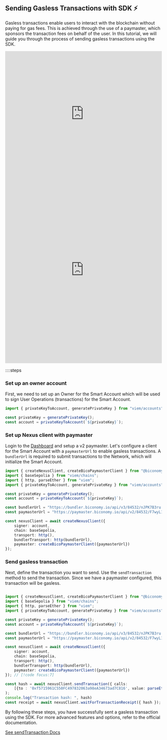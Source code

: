 ## Sending Gasless Transactions with SDK ⚡️

Gasless transactions enable users to interact with the blockchain without paying for gas fees. This is achieved through the use of a paymaster, which sponsors the transaction fees on behalf of the user. In this tutorial, we will guide you through the process of sending gasless transactions using the SDK.

<iframe className="mt-6" width="100%" height="400px" frameBorder="0" src="https://www.youtube.com/embed/qJ2amac_o7Y"></iframe>

<iframe className="mt-6" width="100%" height="600px" frameBorder="0" src="https://stackblitz.com/github/bcnmy/examples/tree/main/nextjs-tutorial-gasless-transaction?embed=1&file=index.ts&hideNavigation=1&hideDevTools=true&terminalHeight=1&hideExplorer=1&devtoolsheight=1&ctl=1"></iframe>


::::steps

### Set up an owner account
First, we need to set up an Owner for the Smart Account which will be used to sign User Operations (transactions) for the Smart Account.

```typescript
import { privateKeyToAccount, generatePrivateKey } from "viem/accounts";

const privateKey = generatePrivateKey();
const account = privateKeyToAccount(`${privateKey}`);
```

### Set up Nexus client with paymaster
Login to the [Dashboard](https://dashboard.biconomy.io/) and setup a v2 paymaster. Let's configure a client for the Smart Account with a `paymasterUrl` to enable gasless transactions. A `bundlerUrl` is required to submit transactions to the Network, which will initialize the Smart Account.

```typescript
import { createNexusClient, createBicoPaymasterClient } from "@biconomy/sdk";
import { baseSepolia } from "viem/chains"; 
import { http, parseEther } from "viem";
import { privateKeyToAccount, generatePrivateKey } from "viem/accounts";

const privateKey = generatePrivateKey();
const account = privateKeyToAccount(`${privateKey}`);

const bundlerUrl = "https://bundler.biconomy.io/api/v3/84532/nJPK7B3ru.dd7f7861-190d-41bd-af80-6877f74b8f44";
const paymasterUrl = "https://paymaster.biconomy.io/api/v2/84532/F7wyL1clz.75a64804-3e97-41fa-ba1e-33e98c2cc703"; // [!code focus:8]

const nexusClient = await createNexusClient({
    signer: account,
    chain: baseSepolia,
    transport: http(),
    bundlerTransport: http(bundlerUrl),
    paymaster: createBicoPaymasterClient({paymasterUrl})
});
```

### Send gasless transaction
Next, define the transaction you want to send. Use the `sendTransaction` method to send the transaction. Since we have a paymaster configured, this transaction will be gasless.

```typescript

import { createNexusClient, createBicoPaymasterClient } from "@biconomy/sdk";
import { baseSepolia } from "viem/chains"; 
import { http, parseEther } from "viem";
import { privateKeyToAccount, generatePrivateKey } from "viem/accounts";

const privateKey = generatePrivateKey();
const account = privateKeyToAccount(`${privateKey}`);

const bundlerUrl = "https://bundler.biconomy.io/api/v3/84532/nJPK7B3ru.dd7f7861-190d-41bd-af80-6877f74b8f44";
const paymasterUrl = "https://paymaster.biconomy.io/api/v2/84532/F7wyL1clz.75a64804-3e97-41fa-ba1e-33e98c2cc703";

const nexusClient = await createNexusClient({
    signer: account,
    chain: baseSepolia,
    transport: http(),
    bundlerTransport: http(bundlerUrl),
    paymaster: createBicoPaymasterClient({paymasterUrl})
}); // [!code focus:7]

const hash = await nexusClient.sendTransaction({ calls:  
    [{to : '0xf5715961C550FC497832063a98eA34673ad7C816', value: parseEther('0')}] },
); 
console.log("Transaction hash: ", hash) 
const receipt = await nexusClient.waitForTransactionReceipt({ hash });

```

By following these steps, you have successfully sent a gasless transaction using the SDK. For more advanced features and options, refer to the official documentation.

[See sendTransaction Docs](/nexus-client/methods#sendtransaction)
